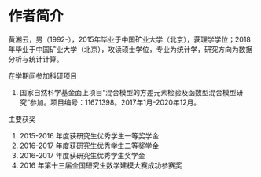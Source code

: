 # 作者简介 {#author .unnumbered}
\chaptermark{作者简介}

黄湘云，男（1992-），2015年毕业于中国矿业大学（北京），获理学学位；2018年毕业于中国矿业大学（北京），攻读硕士学位，专业为统计学，研究方向为数据分析与统计计算。

<!-- [在学期间发表的学术论文]{.honor} -->

<!-- 1. XXX，唐跃刚，杨建业等. 泾源岩生泾性的飞行时间二次离子质谱研究. 中国矿业大学学报，2000,29(6)(EI收录) -->

[在学期间参加科研项目]{.honor}

1. 国家自然科学基金面上项目“混合模型的方差元素检验及函数型混合模型研究”参加。项目编号：11671398。2017年1月-2020年12月。

[主要获奖]{.honor}

1. 2015-2016 年度获研究生优秀学生一等奖学金
2. 2016-2017 年度获研究生优秀学生二等奖学金
3. 2016-2017 年度获研究生优秀学生奖学金
4. 2016 年第十三届全国研究生数学建模大赛成功参赛奖
